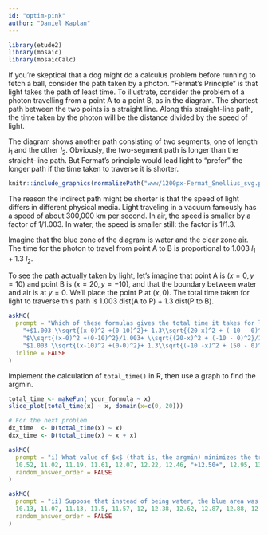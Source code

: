 ```yaml
---
id: "optim-pink"
author: "Daniel Kaplan"
---
```


```r
library(etude2)
library(mosaic)
library(mosaicCalc)
```


If you're skeptical that a dog might do a calculus problem before running to fetch a ball, consider the path taken by a photon. "Fermat's Principle" is that light takes the path of least time. To illustrate, consider the problem of a photon travelling from a point A to a point B, as in the diagram. The shortest path between the two points is a straight line. Along this straight-line path, the time taken by the photon will be the distance divided by the speed of light. 

The diagram shows another path consisting of two segments, one of length $l_1$ and the other $l_2$. Obviously, the two-segment path is longer than the straight-line path. But Fermat's principle would lead light to "prefer" the longer path if the time taken to traverse it is shorter.

```r
knitr::include_graphics(normalizePath("www/1200px-Fermat_Snellius_svg.png"))
```

The reason the indirect path might be shorter is that the speed of light differs in different physical media. Light traveling in a vacuum famously has a speed of about 300,000 km per second. In air, the speed is smaller by a factor of 1/1.003. In water, the speed is smaller still: the factor is 1/1.3.

Imagine that the blue zone of the diagram is water and the clear zone air. The time for the photon to travel from point A to B is proportional to $1.003\ l_1 + 1.3\ l_2$. 

To see the path actually taken by light, let's imagine that point A is $(x=0, y=10)$ and point B is $(x=20, y=-10)$, and that the boundary between water and air is at $y=0$. We'll place the point P at $(x, 0)$. The total time taken for light to traverse this path is 1.003 dist(A to P) + 1.3 dist(P to B).


```r
askMC(
  prompt = "Which of these formulas gives the total time it takes for light to traverse the path from A to P at relative speed 1/1.003 and then the path from P to B at relative speed 1/1.3? A is located at $(0, 10)$, B is located at $(20,-10)$, and P is located at $(x, 0)$",
    "+$1.003 \\sqrt{(x-0)^2 +(0-10)^2}+ 1.3\\sqrt{(20-x)^2 + (-10 - 0)^2}$+" = "",
    "$\\sqrt{(x-0)^2 +(0-10)^2}/1.003+ \\sqrt{(20-x)^2 + (-10 - 0)^2}/1.3$" = "It's true that you divide distance by speed to get time, but here the relative speeds are $1/1.003$ and $1/1.3$.",
    "$1.003 \\sqrt{(x-10)^2 +(0-0)^2}+ 1.3\\sqrt{(-10 -x)^2 + (50 - 0)^2}$" = "This mixes up the x and y coordinates. The distance from A to P is $\\sqrt{(x_P - x_A)^2 + (y_P - y_A)^2}$. In this problem, point P is at $(50-x, 0)$.",
  inline = FALSE
)
```


Implement the calculation of `total_time()` in R, then use a graph to find the argmin. 


::: {.scaffolding  data-latex=""}
```r
total_time <- makeFun( your_formula ~ x)
slice_plot(total_time(x) ~ x, domain(x=c(0, 20)))

# For the next problem
dx_time  <- D(total_time(x) ~ x)
dxx_time <- D(total_time(x) ~ x + x)
```
:::

```r
askMC(
  prompt = "i) What value of $x$ (that is, the argmin) minimizes the travel time of light between points A and B? (Choose the best answer)",
  10.52, 11.02, 11.19, 11.61, 12.07, 12.22, 12.46, "+12.50+", 12.95, 13.19, 13.21, 13.34, 13.92, 14.03, 14.14, 14.16, 14.44, 14.5, 14.94,
  random_answer_order = FALSE
)
```

```r
askMC(
  prompt = "ii) Suppose that instead of being water, the blue area was glass. The speed of light in glass is roughly 1/1.5 times as big as in vacuum. What value of $x$ minimizes the travel time of light between points A and B? (Choose the best answer)",
  10.13, 11.07, 11.13, 11.5, 11.57, 12, 12.38, 12.62, 12.87, 12.88, 12.95, 13.16, 13.40, "+13.60+", 13.71, 13.85, 14.18, 14.25, 14.34, 14.7,
  random_answer_order = FALSE
)
```
